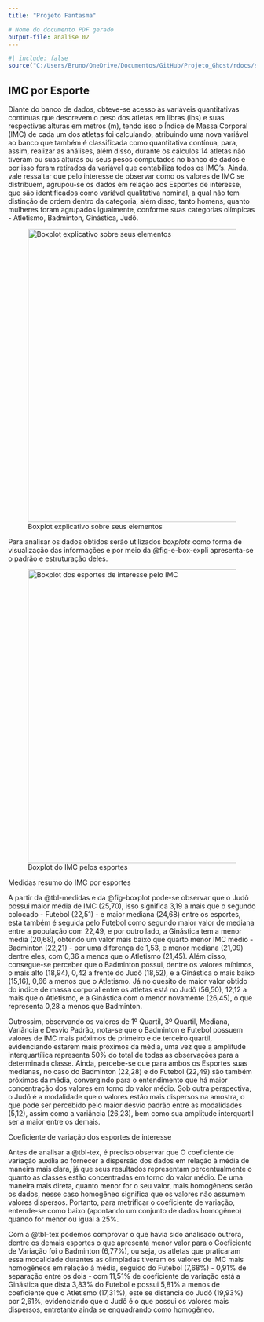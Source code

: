 ```yaml
---
title: "Projeto Fantasma"

# Nome do documento PDF gerado
output-file: analise 02
---
```


```r
#| include: false
source("C:/Users/Bruno/OneDrive/Documentos/GitHub/Projeto_Ghost/rdocs/source/packages.R")

```

## IMC por Esporte

Diante do banco de dados, obteve-se acesso às variáveis quantitativas contínuas que descrevem o peso dos atletas em libras (lbs) e suas respectivas alturas em metros (m), tendo isso o Índice de Massa Corporal (IMC) de cada um dos atletas foi calculando, atribuindo uma nova variável ao banco que também é classificada como quantitativa contínua, para, assim, realizar as análises, além disso, durante os cálculos 14 atletas não tiveram ou suas alturas ou seus pesos computados no banco de dados e por isso foram retirados da variável que contabiliza todos os IMC's. Ainda, vale ressaltar que pelo interesse de observar como os valores de IMC se distribuem, agrupou-se os dados em relação aos Esportes de interesse, que são identificados como variável qualitativa nominal, a qual não tem distinção de ordem dentro da categoria, além disso, tanto homens, quanto mulheres foram agrupados igualmente, conforme suas categorias olímpicas - Atletismo, Badminton, Ginástica, Judô.

![Boxplot explicativo sobre seus elementos](images/box_uni.png){#fig-e-box-expli alt="Boxplot explicativo sobre seus elementos" fig-align="center" width="158mm"}

Para analisar os dados obtidos serão utilizados *boxplots* como forma de visualização das informações e por meio da @fig-e-box-expli apresenta-se o padrão e estruturação deles.

![Boxplot do IMC pelos esportes](images/box_bi.png){#fig-boxplot alt="Boxplot dos esportes de interesse pelo IMC" fig-pos="H" fig-align="center" width="158mm"}

::: {#tbl-medidas layout-align="center" tbl-pos="H"}
\begin{tabular}{ | l |         S[table-format = 2.2]         S[table-format = 1.2]         S[table-format = 2.2]         S[table-format = 2.2]         S[table-format = 2.2]         |} \toprule     \textbf{Estatística} & \textbf{Atletismo} & \textbf{Badminton} & \textbf{Futebol} & \textbf{Ginástica} & \textbf{Judô} \\     \midrule     Média & 22.30 & 22.21 & 22.51 & 20.68 & 25.70 \\     Desvio Padrão & 3.86 & 1.50 & 1.73 & 2.38 & 5.12 \\     Variância & 14.92 &  2.26 &  2.99 &  5.67 & 26.23 \\     Mínimo & 15.82 & 18.94 & 16.73 & 15.16 & 18.52 \\     1º Quartil & 20.03 & 21.22 & 21.34 & 18.61 & 22.06 \\     Mediana & 21.45 & 22.28 & 22.49 & 21.09 & 24.68 \\     3º Quartil & 23.67 & 23.21 & 23.71 & 22.48 & 27.70 \\     Máximo & 44.38 & 26.73 & 29.07 & 26.45 & 56.50 \\ \bottomrule \end{tabular}

Medidas resumo do IMC por esportes
:::

A partir da @tbl-medidas e da @fig-boxplot pode-se observar que o Judô possui maior média de IMC (25,70), isso significa 3,19 a mais que o segundo colocado - Futebol (22,51) - e maior mediana (24,68) entre os esportes, esta também é seguida pelo Futebol como segundo maior valor de mediana entre a população com 22,49, e por outro lado, a Ginástica tem a menor media (20,68), obtendo um valor mais baixo que quarto menor IMC médio - Badminton (22,21) - por uma diferença de 1,53, e menor mediana (21,09) dentre eles, com 0,36 a menos que o Atletismo (21,45). Além disso, consegue-se perceber que o Badminton possui, dentre os valores mínimos, o mais alto (18,94), 0,42 a frente do Judô (18,52), e a Ginástica o mais baixo (15,16), 0,66 a menos que o Atletismo. Já no quesito de maior valor obtido do índice de massa corporal entre os atletas está no Judô (56,50), 12,12 a mais que o Atletismo, e a Ginástica com o menor novamente (26,45), o que representa 0,28 a menos que Badminton.

Outrossim, observando os valores de 1º Quartil, 3º Quartil, Mediana, Variância e Desvio Padrão, nota-se que o Badminton e Futebol possuem valores de IMC mais próximos de primeiro e de terceiro quartil, evidenciando estarem mais próximos da média, uma vez que a amplitude interquartílica representa 50% do total de todas as observações para a determinada classe. Ainda, percebe-se que para ambos os Esportes suas medianas, no caso do Badminton (22,28) e do Futebol (22,49) são também próximos da média, convergindo para o entendimento que há maior concentração dos valores em torno do valor médio. Sob outra perspectiva, o Judô é a modalidade que o valores estão mais dispersos na amostra, o que pode ser percebido pelo maior desvio padrão entre as modalidades (5,12), assim como a variância (26,23), bem como sua amplitude interquartil ser a maior entre os demais.

::: {#tbl-tex layout-align="center" tbl-pos="H"}
\begin{tabular}{l|r}   \hline \multicolumn{1}{l|}{\textbf{Esportes}} & \multicolumn{1}{r}{\textbf{Coeficiente de Variação}} \\   \hline Atletismo & 17,32\% \\ Badminton & 6,77\% \\ Futebol & 7,68\% \\ Ginástica & 11,51\% \\ Judô & 19,93\% \\   \hline \end{tabular}

Coeficiente de variação dos esportes de interesse
:::

Antes de analisar a @tbl-tex, é preciso observar que O coeficiente de variação auxilia ao fornecer a dispersão dos dados em relação à média de maneira mais clara, já que seus resultados representam percentualmente o quanto as classes estão concentradas em torno do valor médio. De uma maneira mais direta, quanto menor for o seu valor, mais homogêneos serão os dados, nesse caso homogêneo significa que os valores não assumem valores dispersos. Portanto, para metrificar o coeficiente de variação, entende-se como baixo (apontando um conjunto de dados homogêneo) quando for menor ou igual a 25%.

Com a @tbl-tex podemos comprovar o que havia sido analisado outrora, dentre os demais esportes o que apresenta menor valor para o Coeficiente de Variação foi o Badminton (6,77%), ou seja, os atletas que praticaram essa modalidade durantes as olimpíadas tiveram os valores de IMC mais homogêneos em relação à média, seguido do Futebol (7,68%) - 0,91% de separação entre os dois - com 11,51% de coeficiente de variação está a Ginástica que dista 3,83% do Futebol e possui 5,81% a menos de coeficiente que o Atletismo (17,31%), este se distancia do Judô (19,93%) por 2,61%, evidenciando que o Judô é o que possui os valores mais dispersos, entretanto ainda se enquadrando como homogêneo.
